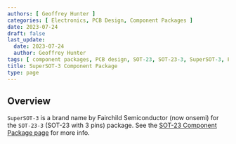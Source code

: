 ```yaml
---
authors: [ Geoffrey Hunter ]
categories: [ Electronics, PCB Design, Component Packages ]
date: 2023-07-24
draft: false
last_update:
  date: 2023-07-24
  author: Geoffrey Hunter
tags: [ component packages, PCB design, SOT-23, SOT-23-3, SuperSOT-3, Fairchild Semiconductor ]
title: SuperSOT-3 Component Package
type: page
---
```



## Overview

`SuperSOT-3` is a brand name by Fairchild Semiconductor (now onsemi) for the `SOT-23-3` (SOT-23 with 3 pins) package. See the [SOT-23 Component Package page](/pcb-design/component-packages/sot-23-component-package/) for more info.
